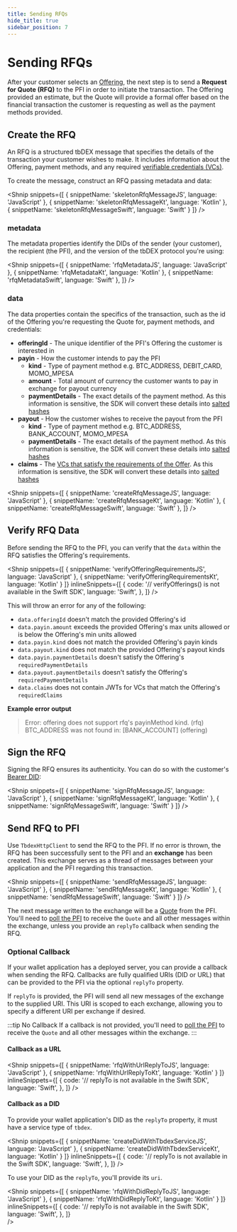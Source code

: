 ```yaml
---
title: Sending RFQs
hide_title: true
sidebar_position: 7
---
```


<LanguageSwitcher languages="JavaScript, Kotlin, Swift" />

# Sending RFQs

After your customer selects an [Offering](/docs/tbdex/pfi/creating-offerings), the next step is to send a **Request for Quote (RFQ)** to the PFI in order to initiate the transaction.
The Offering provided an estimate, but the Quote will provide a formal offer based on the financial transaction the customer is requesting as well as the payment methods provided.

## Create the RFQ
An RFQ is a structured tbDEX message that specifies the details of the transaction your customer wishes to make.
It includes information about the Offering, payment methods, and any required [verifiable credentials (VCs)](/docs/tbdex/wallet/managing-credentials).

To create the message, construct an RFQ passing metadata and data:

<Shnip
  snippets={[
    { snippetName: 'skeletonRfqMessageJS', language: 'JavaScript' },
    { snippetName: 'skeletonRfqMessageKt', language: 'Kotlin' },
    { snippetName: 'skeletonRfqMessageSwift', language: 'Swift' }
  ]}
/>

### metadata
The metadata properties identify the DIDs of the sender (your customer), the recipient (the PFI), and the version of the tbDEX protocol you're using:

<Shnip
  snippets={[
    { snippetName: 'rfqMetadataJS', language: 'JavaScript' },
    { snippetName: 'rfqMetadataKt', language: 'Kotlin' },
    { snippetName: 'rfqMetadataSwift', language: 'Swift' },
  ]}
/>

### data
The data properties contain the specifics of the transaction, such as the id of the Offering you're requesting the Quote for, payment methods, and credentials:

* **offeringId** - The unique identifier of the PFI's Offering the customer is interested in
* **payin** - How the customer intends to pay the PFI
  * **kind** - Type of payment method e.g. BTC_ADDRESS, DEBIT_CARD, MOMO_MPESA
  * **amount** - Total amount of currency the customer wants to pay in exchange for payout currency
  * **paymentDetails** - The exact details of the payment method. As this information is sensitive, the SDK will convert these details into [salted hashes](https://github.com/TBD54566975/tbdex/tree/main/specs/protocol#privatedata-1)
* **payout** - How the customer wishes to receive the payout from the PFI
  * **kind** - Type of payment method e.g. BTC_ADDRESS, BANK_ACCOUNT, MOMO_MPESA
  * **paymentDetails** - The exact details of the payment method. As this information is sensitive, the SDK will convert these details into [salted hashes](https://github.com/TBD54566975/tbdex/tree/main/specs/protocol#privatedata-1)
* **claims** - The [VCs that satisfy the requirements of the Offer](/docs/tbdex/wallet/managing-credentials#select-credentials-that-satisfy-requirements). As this information is sensitive, the SDK will convert these details into [salted hashes](https://github.com/TBD54566975/tbdex/tree/main/specs/protocol#privatedata-1)

<Shnip
  snippets={[
    { snippetName: 'createRfqMessageJS', language: 'JavaScript' },
    { snippetName: 'createRfqMessageKt', language: 'Kotlin' },
    { snippetName: 'createRfqMessageSwift', language: 'Swift' },
  ]}
/>

## Verify RFQ Data
Before sending the RFQ to the PFI, you can verify that the `data` within the RFQ satisfies the Offering's requirements.

<Shnip
  snippets={[
    { snippetName: 'verifyOfferingRequirementsJS', language: 'JavaScript' },
    { snippetName: 'verifyOfferingRequirementsKt', language: 'Kotlin' }
  ]}
  inlineSnippets={[
    {
      code: '// verifyOfferings() is not available in the Swift SDK',
      language: 'Swift',
    },
  ]}
/>

This will throw an error for any of the following:
* `data.offeringId` doesn't match the provided Offering's id
* `data.payin.amount` exceeds the provided Offering's max units allowed or is below the Offering's min units allowed
* `data.payin.kind` does not match the provided Offering's payin kinds
* `data.payout.kind` does not match the provided Offering's payout kinds
* `data.payin.paymentDetails` doesn't satisfy the Offering's `requiredPaymentDetails`
* `data.payout.paymentDetails` doesn't satisfy the Offering's `requiredPaymentDetails`
* `data.claims` does not contain JWTs for VCs that match the Offering's `requiredClaims`
 
**Example error output**

> Error: offering does not support rfq's payinMethod kind. (rfq) BTC_ADDRESS was not found in: [BANK_ACCOUNT] (offering)



## Sign the RFQ
Signing the RFQ ensures its authenticity. You can do so with the customer's [Bearer DID](/docs/glossary#bearer-did):

<Shnip
  snippets={[
    { snippetName: 'signRfqMessageJS', language: 'JavaScript' },
    { snippetName: 'signRfqMessageKt', language: 'Kotlin' },
    { snippetName: 'signRfqMessageSwift', language: 'Swift' }
  ]}
/>


## Send RFQ to PFI
Use `TbdexHttpClient` to send the RFQ to the PFI. If no error is thrown, the RFQ has been successfully sent to the PFI and an **exchange** has been created.
This exchange serves as a thread of messages between your application and the PFI regarding this transaction.

<Shnip
  snippets={[
    { snippetName: 'sendRfqMessageJS', language: 'JavaScript' },
    { snippetName: 'sendRfqMessageKt', language: 'Kotlin' },
    { snippetName: 'sendRfqMessageSwift', language: 'Swift' }
  ]}
/>

The next message written to the exchange will be a [Quote](/docs/tbdex/wallet/receive-quote) from the PFI.
You'll need to [poll the PFI](/docs/tbdex/wallet/receive-quote#polling-for-quote) to receive the `Quote` and all other messages within the exchange, unless you provide an `replyTo` callback when sending the RFQ.

### Optional Callback
If your wallet application has a deployed server, you can provide a callback when sending the RFQ.
Callbacks are fully qualified URIs (DID or URL) that can be provided to the PFI via the optional `replyTo` property.

If `replyTo` is provided, the PFI will send all new messages of the exchange to the supplied URI. 
This URI is scoped to each exchange, allowing you to specify a different URI per exchange if desired. 

:::tip No Callback
If a callback is not provided, you'll need to [poll the PFI](/docs/tbdex/wallet/receive-quote#polling-for-quote) to receive the `Quote` and all other messages within the exchange.
:::

#### Callback as a URL

<Shnip
  snippets={[
    { snippetName: 'rfqWithUrlReplyToJS', language: 'JavaScript' },
    { snippetName: 'rfqWithUrlReplyToKt', language: 'Kotlin' }
  ]}
  inlineSnippets={[
    {
      code: '// replyTo is not available in the Swift SDK',
      language: 'Swift',
    },
  ]}
/>

#### Callback as a DID

To provide your wallet application's DID as the `replyTo` property, it must have a service type of `tbdex`.

<Shnip
  snippets={[
    { snippetName: 'createDidWithTbdexServiceJS', language: 'JavaScript' },
    { snippetName: 'createDidWithTbdexServiceKt', language: 'Kotlin' }
  ]}
  inlineSnippets={[
    {
      code: '// replyTo is not available in the Swift SDK',
      language: 'Swift',
    },
  ]}
/>

To use your DID as the `replyTo`, you'll provide its `uri`.

<Shnip
  snippets={[
    { snippetName: 'rfqWithDidReplyToJS', language: 'JavaScript' },
    { snippetName: 'rfqWithDidReplyToKt', language: 'Kotlin' }
  ]}
  inlineSnippets={[
    {
      code: '// replyTo is not available in the Swift SDK',
      language: 'Swift',
    },
  ]}  
/>


